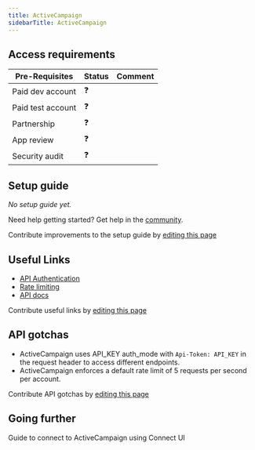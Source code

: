 ```yaml
---
title: ActiveCampaign
sidebarTitle: ActiveCampaign
---
```


<Overview />
<PreBuiltTooling />
<PreBuiltUseCases />

## Access requirements
| Pre-Requisites | Status | Comment|
| - | - | - |
| Paid dev account | ❓ |  |
| Paid test account | ❓ |  |
| Partnership | ❓ | |
| App review | ❓ |  |
| Security audit | ❓ | |

## Setup guide

_No setup guide yet._

<Tip>Need help getting started? Get help in the [community](https://nango.dev/slack).</Tip>

<Note>Contribute improvements to the setup guide by [editing this page](https://github.com/nangohq/nango/tree/master/docs-v2/integrations/all/active-campaign.mdx)</Note>

## Useful Links

-   [API Authentication](https://developers.activecampaign.com/reference/authentication)
-   [Rate limiting](https://developers.activecampaign.com/reference/rate-limits)
-   [API docs](https://developers.activecampaign.com/reference/overview)


<Note>Contribute useful links by [editing this page](https://github.com/nangohq/nango/tree/master/docs-v2/integrations/all/active-campaign.mdx)</Note>

## API gotchas

- ActiveCampaign uses API_KEY auth_mode with `Api-Token: API_KEY` in the request header to access different endpoints.
- ActiveCampaign enforces a default rate limit of 5 requests per second per account.

<Note>Contribute API gotchas by [editing this page](https://github.com/nangohq/nango/tree/master/docs-v2/integrations/all/active-campaign.mdx)</Note>

## Going further

<Card title="Connect to ActiveCampaign" icon="link" href="/integrations/all/active-campaign/connect" horizontal>
  Guide to connect to ActiveCampaign using Connect UI
</Card>